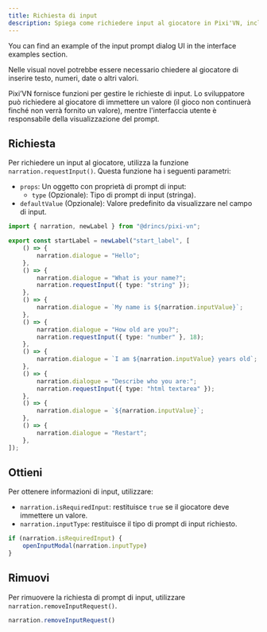 ```yaml
---
title: Richiesta di input
description: Spiega come richiedere input al giocatore in Pixi'VN, incluso l'utilizzo, il recupero e la rimozione delle richieste di input.
---
```



<Callout title="UI screen" type="info">

You can find an example of the input prompt dialog UI in the <DynamicLink href="/start/interface-examples#input-prompt">interface examples</DynamicLink> section.

</Callout>

Nelle visual novel potrebbe essere necessario chiedere al giocatore di inserire testo, numeri, date o altri valori.

Pixi’VN fornisce funzioni per gestire le richieste di input. Lo sviluppatore può richiedere al giocatore di immettere un valore (il gioco non continuerà finché non verrà fornito un valore), mentre l'<DynamicLink href="/start/interface">interfaccia utente</DynamicLink> è responsabile della visualizzazione del prompt.

## Richiesta

Per richiedere un input al giocatore, utilizza la funzione `narration.requestInput()`.
Questa funzione ha i seguenti parametri:

- `props`: Un oggetto con proprietà di prompt di input:
  - `type` (Opzionale): Tipo di prompt di input (stringa).
- `defaultValue` (Opzionale): Valore predefinito da visualizzare nel campo di input.

```ts title="labels/startLabel.ts"
import { narration, newLabel } from "@drincs/pixi-vn";

export const startLabel = newLabel("start_label", [
    () => {
        narration.dialogue = "Hello";
    },
    () => {
        narration.dialogue = "What is your name?";
        narration.requestInput({ type: "string" });
    },
    () => {
        narration.dialogue = `My name is ${narration.inputValue}`;
    },
    () => {
        narration.dialogue = "How old are you?";
        narration.requestInput({ type: "number" }, 18);
    },
    () => {
        narration.dialogue = `I am ${narration.inputValue} years old`;
    },
    () => {
        narration.dialogue = "Describe who you are:";
        narration.requestInput({ type: "html textarea" });
    },
    () => {
        narration.dialogue = `${narration.inputValue}`;
    },
    () => {
        narration.dialogue = "Restart";
    },
]);
```

<InputPrompt />

## Ottieni

Per ottenere informazioni di input, utilizzare:

- `narration.isRequiredInput`: restituisce `true` se il giocatore deve immettere un valore.
- `narration.inputType`: restituisce il tipo di prompt di input richiesto.

```typescript
if (narration.isRequiredInput) {
    openInputModal(narration.inputType)
}
```

## Rimuovi

Per rimuovere la richiesta di prompt di input, utilizzare `narration.removeInputRequest()`.

```typescript
narration.removeInputRequest()
```
